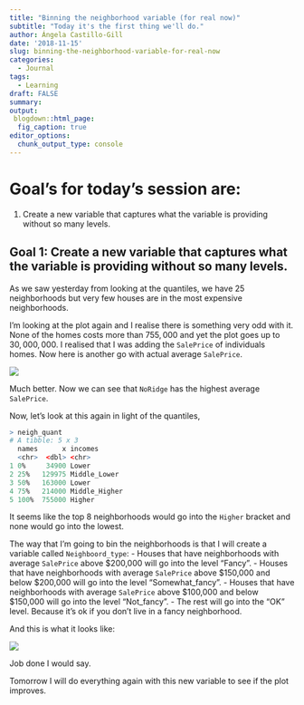 ```yaml
---
title: "Binning the neighborhood variable (for real now)"
subtitle: "Today it's the first thing we'll do."
author: Ángela Castillo-Gill
date: '2018-11-15'
slug: binning-the-neighborhood-variable-for-real-now
categories:
  - Journal
tags: 
  - Learning
draft: FALSE
summary: 
output:
 blogdown::html_page:
  fig_caption: true
editor_options: 
  chunk_output_type: console
---
```


# Goal's for today's session are:

1. Create a new variable that captures what the variable is providing without so many levels. 

## Goal 1: Create a new variable that captures what the variable is providing without so many levels. 

As we saw yesterday from looking at the quantiles, we have 25 neighborhoods but very few houses are in the most expensive neighborhoods.

I'm looking at the plot again and I realise there is something very odd with it. None of the homes costs more than $755,000$ and yet the plot goes up to $30,000,000$. I realised that I was adding the `SalePrice` of individuals homes. Now here is another go with actual average `SalePrice`.

![](/note/Thurs-15-11-2018_files/Mean_sale_price.png)

Much better. Now we can see that `NoRidge` has the highest average `SalePrice`.

Now, let's look at this again in light of the quantiles, 

```r
> neigh_quant
# A tibble: 5 x 3
  names      x incomes      
  <chr>  <dbl> <chr>        
1 0%     34900 Lower        
2 25%   129975 Middle_Lower 
3 50%   163000 Lower        
4 75%   214000 Middle_Higher
5 100%  755000 Higher 
```

It seems like the top 8 neighborhoods would go into the `Higher` bracket and none would go into the lowest.

The way that I'm going to bin the neighborhoods is that I will create a variable called `Neighboord_type`:
- Houses that have neighborhoods with average `SalePrice` above $200,000 will go into the level "Fancy". 
- Houses that have neighborhoods with average `SalePrice` above $150,000 and below $200,000 will go into the level "Somewhat_fancy". 
- Houses that have neighborhoods with average `SalePrice` above $100,000 and below $150,000 will go into the level "Not_fancy". 
- The rest will go into the "OK" level. Because it's ok if you don't live in a fancy neighborhood. 

And this is what it looks like:

![](/note/Thurs-15-11-2018_files/New_var.png)

Job done I would say. 

Tomorrow I will do everything again with this new variable to see if the plot improves. 
